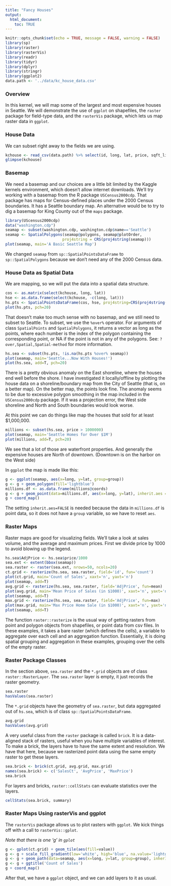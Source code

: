 ```yaml
---
title: "Fancy Houses"
output: 
  html_document:
    toc: TRUE
---
```


```r
knitr::opts_chunk$set(echo = TRUE, message = FALSE, warning = FALSE)
library(sp)
library(raster)
library(rasterVis)
library(readr)
library(tidyr)
library(dplyr)
library(stringr)
library(ggplot2)
data.path <- '../data/kc_house_data.csv'
```

### Overview

In this kernel, we will map some of the largest and most expensive houses in Seattle.
We will demonstrate the use of `ggplot` on shapefiles, the `raster` package for field-type data, and the `rasterVis` package, 
which lets us map raster data in `ggplot`.

### House Data

We can subset right away to the fields we are using.

```r
kchouse <- read_csv(data.path) %>% select(id, long, lat, price, sqft_living, sqft_lot)
glimpse(kchouse)
```

### Basemap

We need a basemap and our choices are a little bit limited by the Kaggle kernels environment, which doesn't allow internet downloads.
We'll try working with a basemap from the R package `USCensus2000cdp`.
That package has maps for Census-defined places under the 2000 Census boundaries.
It has a Seattle boundary map.
An alternative would be to try to dig a basemap for King County out of the `maps` package.


```r
library(UScensus2000cdp)
data("washington.cdp")
seamap <- subset(washington.cdp, washington.cdp$name=='Seattle')
seamap <- SpatialPolygons(seamap@polygons, seamap@plotOrder, 
                         proj4string = CRS(proj4string(seamap)))
plot(seamap, main='A Basic Seattle Map')
```

We changed `seamap` from `sp::SpatialPointsDataFrame` to `sp::SpatialPolygons` because we don't need any of the 2000 Census data.

### House Data as Spatial Data

We are mapping, so we will put the data into a spatial data structure.

```r
cos <- as.matrix(select(kchouse, long, lat))
hse <- as.data.frame(select(kchouse, -c(long, lat)))
hs.pts <- SpatialPointsDataFrame(cos, hse, proj4string=CRS(proj4string(seamap)))
plot(hs.pts, pch=20)
```

That doesn't make too much sense with no basemap, and we still need to subset to Seattle. To subset, we use the `%over%` operator.
For arguments of class `SpatialPoints` and `SpatialPolygons`, 
it returns a vector as long as the points, where each number is the 
index of the polygon containing the corresponding point, 
or NA if the point is not in any of the polygons.
See: `?over,Spatial,Spatial-method` for more information.

```r
hs.sea <- subset(hs.pts, !is.na(hs.pts %over% seamap))
plot(seamap, main='Seattle...Now With Houses!')
plot(hs.sea, add=T, pch=20)
```

There is a pretty obvious anomaly on the East shoreline, where the houses end well before the shore. 
I have investigated it locally/offline by plotting the house data on a shoreline/boundary map from the City of Seattle (that is, on a better map).
On the better map, the points look fine.
The anomaly seems to be due to excessive polygon smoothing in the map included in the `USCensus2000cdp` package.
If it was a projection error, the West side shoreline and North and South boundaries would look worse.

At this point we can do things like map the houses that sold for at least $1,000,000.

```r
millions <- subset(hs.sea, price > 1000000)
plot(seamap, main='Seattle Homes for Over $1M')
plot(millions, add=T, pch=20)
```

We see that a lot of those are waterfront properties. 
And generally the expensive houses are North of downtown.
(Downtown is on the harbor on the West side)

In `ggplot` the map is made like this:

```r
g <- ggplot(seamap, aes(x=long, y=lat, group=group))
g <- g + geom_polygon(fill='lightblue')
millions.df <- as.data.frame(millions@coords)
g <- g + geom_point(data=millions.df, aes(x=long, y=lat), inherit.aes = FALSE)
g + coord_map()
```

The setting `inherit.aes=FALSE` is needed because the data in `millions.df`
is point data, so it does not have a `group` variable, so we have to reset `aes`.

### Raster Maps

Raster maps are good for visualizing fields. 
We'll take a look at sales volume, and the average and maximum prices.
First we divide price by 1000 to avoid blowing up the legend.

```r
hs.sea$AdjPrice <- hs.sea$price/1000
sea.ext <- extent(bbox(seamap))
sea.raster <- raster(sea.ext, nrows=50, ncols=20)
ct.grid <- rasterize(hs.sea, sea.raster, field='id', fun='count')
plot(ct.grid, main='Count of Sales', xaxt='n', yaxt='n')
plot(seamap, add=T)
avg.grid <- rasterize(hs.sea, sea.raster, field='AdjPrice', fun=mean)
plot(avg.grid, main='Mean Price of Sales (in $1000)', xaxt='n', yaxt='n')
plot(seamap, add=T)
max.grid <- rasterize(hs.sea, sea.raster, field='AdjPrice', fun=max)
plot(max.grid, main='Max Price Home Sale (in $1000)', xaxt='n', yaxt='n')
plot(seamap, add=T)
```

The function `raster::rasterize` is the usual way of getting rasters from 
point and polygon objects from shapefiles, or point data from csv files.
In these examples, it takes a bare raster (which defines the cells), 
a variable to aggregate over each cell and an aggregation function. 
Essentially, it is doing spatial grouping and aggregation in these examples, 
grouping over the cells of the empty raster.

### Raster Package Classes

In the section above, `sea.raster` and the `*.grid` objects are of class `raster::RasterLayer`.
The `sea.raster` layer is empty, it just records the raster geometry.

```r
sea.raster
hasValues(sea.raster)
```

The `*.grid` objects have the geometry of `sea.raster`, 
but data aggregated out of `hs.sea`, 
which is of class `sp::SpatialPointsDataFrame`.

```r
avg.grid
hasValues(avg.grid)
```

A very useful class from the `raster` package is called `brick`.
It is a data-aligned stack of rasters, 
useful when you have multiple variables of interest.
To make a brick, the layers have to have the same extent and resolution. 
We have that here, because we rasterized point data using the same empty raster to get these layers.

```r
sea.brick <- brick(ct.grid, avg.grid, max.grid)
names(sea.brick) <- c('SalesCt', 'AvgPrice', 'MaxPrice')
sea.brick
```

For layers and bricks, `raster::cellStats` can evaluate statistics over the layers.

```r
cellStats(sea.brick, summary)
```

### Raster Maps Using rasterVis and ggplot

The `rasterVis` package allows us to plot rasters with `ggplot`.
We kick things off with a call to `rasterVis::gplot`.   

*Note that there is one 'g' in `gplot`*

```r
g <- gplot(ct.grid) + geom_tile(aes(fill=value))
g <- g + scale_fill_gradient(low='white', high='blue', na.value='lightgray')
g <- g + geom_path(data=seamap, aes(x=long, y=lat, group=group), inherit.aes=FALSE)
g <- g + ggtitle('Count of Sales')
g + coord_map()
```

After that, we have a `ggplot` object, and we can add layers to it as usual.

